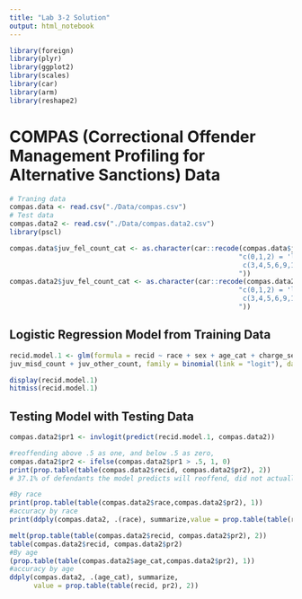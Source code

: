 ```yaml
---
title: "Lab 3-2 Solution"
output: html_notebook
---
```


```r
library(foreign)
library(plyr)
library(ggplot2)
library(scales)
library(car)
library(arm)
library(reshape2)
```

# COMPAS (Correctional Offender Management Profiling for Alternative Sanctions) Data
```r
# Traning data
compas.data <- read.csv("./Data/compas.csv") 
# Test data
compas.data2 <- read.csv("./Data/compas.data2.csv")
library(pscl)

compas.data$juv_fel_count_cat <- as.character(car::recode(compas.data$juv_fel_count,
                                                         "c(0,1,2) = 'less';
                                                          c(3,4,5,6,9,10,13) = 'greater';
                                                         "))
compas.data2$juv_fel_count_cat <- as.character(car::recode(compas.data2$juv_fel_count,
                                                         "c(0,1,2) = 'less';
                                                          c(3,4,5,6,9,10,13) = 'greater';
                                                         "))
```

## Logistic Regression Model from Training Data
```r
recid.model.1 <- glm(formula = recid ~ race + sex + age_cat + charge_severity + priors_count + juv_fel_count + 
juv_misd_count + juv_other_count, family = binomial(link = "logit"), data = compas.data)

display(recid.model.1)
hitmiss(recid.model.1)

```




## Testing Model with Testing Data
```r
compas.data2$pr1 <- invlogit(predict(recid.model.1, compas.data2))

#reoffending above .5 as one, and below .5 as zero,
compas.data2$pr2 <- ifelse(compas.data2$pr1 > .5, 1, 0)
print(prop.table(table(compas.data2$recid, compas.data2$pr2), 2))
# 37.1% of defendants the model predicts will reoffend, did not actually do so.

#By race
print(prop.table(table(compas.data2$race,compas.data2$pr2), 1))
#accuracy by race
print(ddply(compas.data2, .(race), summarize,value = prop.table(table(recid, pr2), 2)))

melt(prop.table(table(compas.data2$recid, compas.data2$pr2), 2))
table(compas.data2$recid, compas.data2$pr2)
#By age
(prop.table(table(compas.data2$age_cat,compas.data2$pr2), 1))
#accuracy by age
ddply(compas.data2, .(age_cat), summarize,
      value = prop.table(table(recid, pr2), 2))

```

